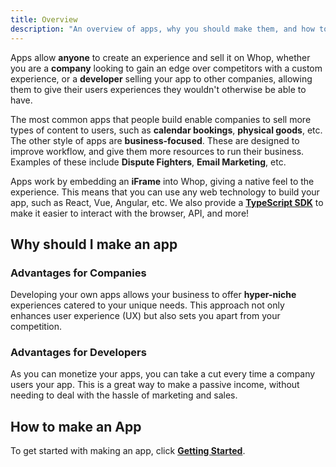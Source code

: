 ```yaml
---
title: Overview
description: "An overview of apps, why you should make them, and how to make them."
---
```


Apps allow **anyone** to create an experience and sell it on Whop, whether you are a **company** looking to gain an edge over competitors with a custom experience, or a **developer** selling your app to other companies, allowing them to give their users experiences they wouldn't otherwise be able to have.

The most common apps that people build enable companies to sell more types of content to users, such as **calendar bookings**, **physical goods**, etc. The other style of apps are **business-focused**. These are designed to improve workflow, and give them more resources to run their business. Examples of these include **Dispute Fighters**, **Email Marketing**, etc.

Apps work by embedding an **iFrame** into Whop, giving a native feel to the experience. This means that you can use any web technology to build your app, such as React, Vue, Angular, etc. We also provide a [**TypeScript SDK**](/sdk) to make it easier to interact with the browser, API, and more!

## Why should I make an app

### Advantages for Companies

Developing your own apps allows your business to offer **hyper-niche** experiences catered to your unique needs. This approach not only enhances user experience (UX) but also sets you apart from your competition.

### Advantages for Developers

As you can monetize your apps, you can take a cut every time a company users your app. This is a great way to make a passive income, without needing to deal with the hassle of marketing and sales.

## How to make an App

To get started with making an app, click [**Getting Started**](/apps/environment).
